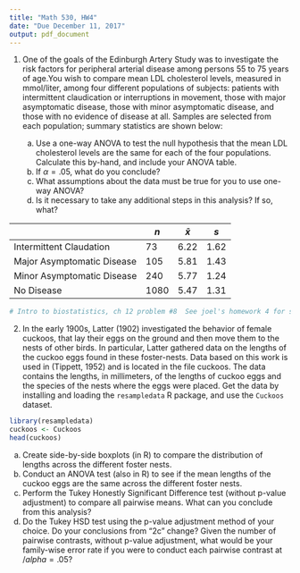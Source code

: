 ```yaml
---
title: "Math 530, HW4"
date: "Due December 11, 2017"
output: pdf_document
---
```


1. One of the goals of the Edinburgh Artery Study was to investigate the risk factors for peripheral arterial disease among persons 55 to 75 years of age.You wish to compare mean LDL cholesterol levels, measured in mmol/liter, among four different populations of subjects: patients with intermittent claudication or interruptions in movement, those with major asymptomatic disease, those with minor asymptomatic disease, and those with no evidence of disease at all. Samples are selected from each population; summary statistics are shown below:

    a. Use a one-way ANOVA to test the null hypothesis that the mean LDL cholesterol levels are the same for each of the four populations.  Calculate this by-hand, and include your ANOVA table.  
    b. If $\alpha=.05$, what do you conclude?
    c. What assumptions about the data must be true for you to use one-way ANOVA?
    d. Is it necessary to take any additional steps in this analysis?  If so, what?
  
|                             |    $n$   |    $\bar{x}$  |  $s$ |
|-----------------------------|----------|---------------|------|
| Intermittent Claudation     | 73       |  6.22         | 1.62 |
| Major Asymptomatic Disease  | 105      |  5.81         | 1.43 |
| Minor Asymptomatic Disease  | 240      |  5.77         | 1.24 |
| No Disease                  | 1080     |  5.47         | 1.31 |

  
```r
# Intro to biostatistics, ch 12 problem #8  See joel's homework 4 for solution.

```

2. In the early 1900s, Latter (1902) investigated the behavior of female cuckoos, that lay their eggs on the ground and then move them to the nests of other birds. In particular, Latter gathered data on the lengths of the cuckoo eggs found in these foster-nests. Data based on this work is used in (Tippett, 1952) and is located in the file cuckoos. The data contains the lengths, in millimeters, of the lengths of cuckoo eggs and the species of the nests where the eggs were placed. Get the data by installing and loading the `resampledata` R package, and use the `Cuckoos` dataset.

```r
library(resampledata)
cuckoos <- Cuckoos
head(cuckoos)
```




  a. Create side-by-side boxplots (in R) to compare the distribution of lengths across the different foster nests.
  b. Conduct an ANOVA test (also in R) to see if the mean lengths of the cuckoo eggs are the same across the different foster nests.
  c. Perform the Tukey Honestly Significant Difference test (without p-value adjustment) to compare all pairwise means. What can you conclude from this analysis?
  d. Do the Tukey HSD test using the p-value adjustment method of your choice. Do your conclusions from "2c" change? Given the number of pairwise contrasts, without p-value adjustment, what would be your family-wise error rate if you were to conduct each pairwise contrast at $/alpha = .05$?